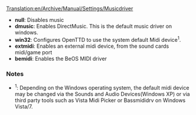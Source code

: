 [[Translation:en/Archive/Manual/Settings/Musicdriver]]
* '''null''': Disables music
* '''dmusic''': Enables DirectMusic. This is the default music driver on windows.
* '''win32''': Configures OpenTTD to use the system default Midi device<sup>1</sup>. 
* '''extmidi''': Enables an external midi device, from the sound cards midi/game port
* '''bemidi''': Enables the BeOS MIDI driver


=== Notes ===
*<sup>1</sup>: Depending on the Windows operating system, the default midi device may be changed via the Sounds and Audio Devices(Windows XP) or via third party tools such as Vista Midi Picker or Bassmididrv on Windows Vista/7.